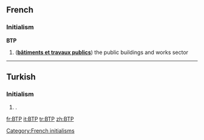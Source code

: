 ==French==

===Initialism===
{{rfc-header|Initialism}}
'''BTP''' {{g|m}}

# ('''[[bâtiments et travaux publics]]''') the public buildings and works sector

[[Category:French initialisms]]

----

==Turkish==

===Initialism===
{{rfc-header|Initialism}}
{{tr-initialism}}

# {{lb|tr|politics}} {{initialism of|Bağımsız Türkiye Partisi|lang=tr|nodot=1}} {{gloss|Independent Turkey Party}}.

[[fr:BTP]]
[[it:BTP]]
[[tr:BTP]]
[[zh:BTP]]